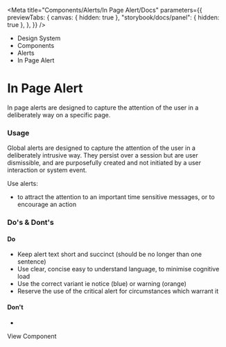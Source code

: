 
<Meta
	title="Components/Alerts/In Page Alert/Docs"
	parameters={{
		previewTabs: {
			canvas: { hidden: true },
			"storybook/docs/panel": { hidden: true },
		},
	}}
/>

<div className="act-docs-container">
	<Masthead />
	<main className="act-body">
		<div className="act-flex act-flex-light-purple">
			<div className="act-flex__container act-flex__container-padding-trim">
				<div className="act-flex__grid">
					<div className="act-flex__row">
						<div className="act-col__cw-12">
							<div className="act-box">
								<div className="act-breadcrumbs">
									<ul className="act-breadcrumbs__container">
										<li className="act-breadcrumbs__crumb act-h6">
											<LinkTo className="act-breadcrumbs__crumb__link" kind="system-introduction--page">
												Design System <i className="fa-solid fa-angle-right"></i>
											</LinkTo>
										</li>
										<li className="act-breadcrumbs__crumb act-h6">
											<LinkTo className="act-breadcrumbs__crumb__link" kind="components-overview--page">
												Components <i className="fa-solid fa-angle-right"></i>
											</LinkTo>
										</li>
										<li className="act-breadcrumbs__crumb act-h6">
											<LinkTo className="act-breadcrumbs__crumb__link" kind="components-alerts-overview--page">
												Alerts <i className="fa-solid fa-angle-right"></i>
											</LinkTo>
										</li>
										<li className="act-breadcrumbs__crumb act-h6">
											<LinkTo className="act-breadcrumbs__crumb__link" kind="components-alerts-global-alert-docs--page">
												In Page Alert <i className="fa-solid fa-angle-right"></i>
											</LinkTo>
										</li>
									</ul>
								</div>
								<h1>In Page Alert</h1>
								<p>In page alerts are designed to capture the attention of the user in a deliberately way on a specific page.</p>
							</div>
						</div>
					</div>
				</div>
			</div>
		</div>
		<div className="act-flex">
			<div className="act-flex__container">
				<div className="act-flex__grid">
					<div className="act-flex__row">
						<div className="act-col__cw-12">
							<div className="act-box">
								<h3>Usage</h3>
								<p>
									Global alerts are designed to capture the attention of the user in a deliberately intrusive way. They persist over a session but are user dismissible, and are
									purposefully created and not initiated by a user interaction or system event.
								</p>
								<p>Use alerts:</p>
								<ul>
									<li>to attract the attention to an important time sensitive messages, or to encourage an action</li>
								</ul>
							</div>
						</div>
					</div>
					<div className="act-flex__row">
						<div className="act-col__cw-12">
							<div className="act-box">
								<h3>Do's &amp; Dont's</h3>
								<h4>Do</h4>
								<ul>
									<li>Keep alert text short and succinct (should be no longer than one sentence)</li>
									<li>Use clear, concise easy to understand language, to minimise cognitive load</li>
									<li>Use the correct variant ie notice (blue) or warning (orange) </li>
									<li>Reserve the use of the critical alert for circumstances which warrant it</li>
								</ul>
								<h4>Don't</h4>
								<ul>
									<li></li>
								</ul>
							</div>
						</div>
					</div>
					<div className="act-flex__row">
						<div className="act-col__cw-12">
							<div className="act-box">
								<LinkTo
									className="act-button act-button__primary act-button__default act-button__icon-left act-button__primary-undefined"
									kind="components-alerts-in-page-alert--in-page-alert"
								>
									View Component
									<i class="fa-solid fa-eye"></i>
								</LinkTo>
							</div>
						</div>
					</div>
				</div>
			</div>
		</div>
	</main>
	<footer className="act-footer">
		<AoC />
		<Footer />
	</footer>
</div>
